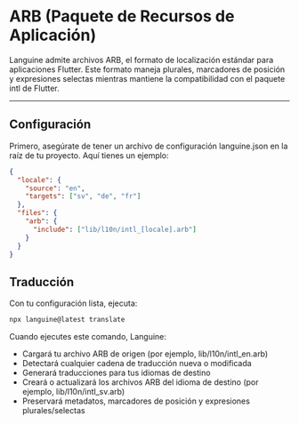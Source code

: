 # ARB (Paquete de Recursos de Aplicación)

Languine admite archivos ARB, el formato de localización estándar para aplicaciones Flutter. Este formato maneja plurales, marcadores de posición y expresiones selectas mientras mantiene la compatibilidad con el paquete intl de Flutter.

---

## Configuración

Primero, asegúrate de tener un archivo de configuración languine.json en la raíz de tu proyecto. Aquí tienes un ejemplo:

```json
{
  "locale": {
    "source": "en",
    "targets": ["sv", "de", "fr"]
  },
  "files": {
    "arb": {
      "include": ["lib/l10n/intl_[locale].arb"]
    }
  }
}
```

## Traducción

Con tu configuración lista, ejecuta:

```bash
npx languine@latest translate
```

Cuando ejecutes este comando, Languine:

- Cargará tu archivo ARB de origen (por ejemplo, lib/l10n/intl_en.arb)
- Detectará cualquier cadena de traducción nueva o modificada
- Generará traducciones para tus idiomas de destino
- Creará o actualizará los archivos ARB del idioma de destino (por ejemplo, lib/l10n/intl_sv.arb)
- Preservará metadatos, marcadores de posición y expresiones plurales/selectas

